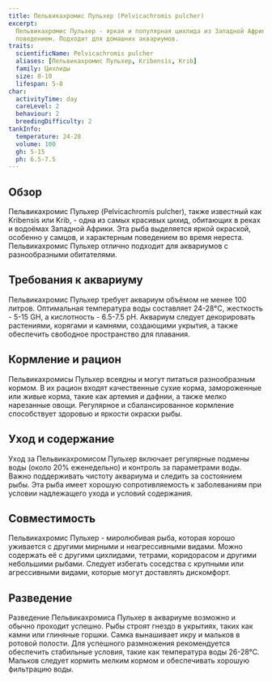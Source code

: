 ```yaml
---
title: Пельвикахромис Пульхер (Pelvicachromis pulcher)
excerpt:
  Пельвикахромис Пульхер - яркая и популярная цихлида из Западной Африки, известная своим красивым окрасом и интересным
  поведением. Подходит для домашних аквариумов.
traits:
  scientificName: Pelvicachromis pulcher
  aliases: [Пельвикахромис Пульхер, Kribensis, Krib]
  family: Цихлиды
  size: 8-10
  lifespan: 5-8
char:
  activityTime: day
  careLevel: 2
  behaviour: 2
  breedingDifficulty: 2
tankInfo:
  temperature: 24-28
  volume: 100
  gh: 5-15
  ph: 6.5-7.5
---
```


## Обзор

Пельвикахромис Пульхер (Pelvicachromis pulcher), также известный как Kribensis или Krib, - одна из самых красивых цихид,
обитающих в реках и водоёмах Западной Африки. Эта рыба выделяется яркой окраской, особенно у самцов, и характерным
поведением во время нереста. Пельвикахромис Пульхер отлично подходит для аквариумов с разнообразными обитателями.

## Требования к аквариуму

Пельвикахромис Пульхер требует аквариум объёмом не менее 100 литров. Оптимальная температура воды составляет 24-28°C,
жесткость - 5-15 GH, а кислотность - 6.5-7.5 pH. Аквариум следует декорировать растениями, корягами и камнями,
создающими укрытия, а также обеспечить свободное пространство для плавания.

## Кормление и рацион

Пельвикахромисы Пульхер всеядны и могут питаться разнообразным кормом. В их рацион входят качественные сухие корма,
замороженные или живые корма, такие как артемия и дафнии, а также мелко нарезанные овощи. Регулярное и сбалансированное
кормление способствует здоровью и яркости окраски рыбы.

## Уход и содержание

Уход за Пельвикахромисом Пульхер включает регулярные подмены воды (около 20% еженедельно) и контроль за параметрами
воды. Важно поддерживать чистоту аквариума и следить за состоянием рыбы. Эта рыба имеет хорошую сопротивляемость к
заболеваниям при условии надлежащего ухода и условий содержания.

## Совместимость

Пельвикахромис Пульхер - миролюбивая рыба, которая хорошо уживается с другими мирными и неагрессивными видами. Можно
содержать её с другими цихлидами, тетрами, коридорасом и другими небольшими рыбами. Следует избегать соседства с
крупными или агрессивными видами, которые могут доставлять дискомфорт.

## Разведение

Разведение Пельвикахромиса Пульхер в аквариуме возможно и обычно проходит успешно. Рыбы строят гнездо в укрытиях, таких
как камни или глиняные горшки. Самка вынашивает икру и мальков в ротовой полости. Для успешного размножения
рекомендуется обеспечить стабильные условия, такие как температура воды 26-28°C. Мальков следует кормить мелким кормом и
обеспечивать хорошую фильтрацию воды.
